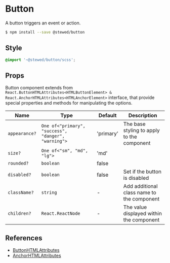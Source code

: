 # Button

A button triggers an event or action.

```bash
$ npm install --save @stewed/button
```

## Style

```scss
@import '~@stewed/button/scss';
```

## Props

Button component extends from `React.ButtonHTMLAttributes<HTMLButtonElement> & React.AnchorHTMLAttributes<HTMLAnchorElement>` interface, that provide special properties and methods for manipulating the options.

| Name          | Type                                                | Default   | Description                                |
| ------------- | --------------------------------------------------- | --------- | ------------------------------------------ |
| `appearance?` | `One of<"primary", "success", "danger", "warning">` | 'primary' | The base styling to apply to the component |
| `size?`       | `One of<"sm", "md", "lg">`                         | 'md'      |                                            |
| `rounded?`    | `boolean`                                           | false     |                                            |
| `disabled?`   | `boolean`                                           | false     | Set if the button is disabled              |
| `className?`  | `string`                                            | -         | Add additional class name to the component |
| `children?`   | `React.ReactNode`                                   | -         | The value displayed within the component   |

## References

-   [ButtonHTMLAttributes](https://developer.mozilla.org/en-US/docs/Web/API/ButtonHTMLAttributes)
-   [AnchorHTMLAttributes](https://developer.mozilla.org/en-US/docs/Web/API/AnchorHTMLAttributes)
